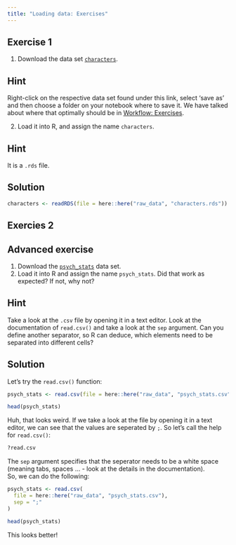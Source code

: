 ```yaml
---
title: "Loading data: Exercises"
---
```


## Exercise 1

1.  Download the data set [`characters`](https://github.com/nickhaf/r_tutorial/tree/main/raw_data).

::: {.callout-tip collapse="true"}
## Hint
Right-click on the respective data set found under this link, select 'save as' and then choose a folder on your notebook where to save it. We have talked about where that optimally should be in [Workflow: Exercises](../getting_started/worflow_exercise.qmd).
:::

2.  Load it into R, and assign the name `characters`.

::: {.callout-tip collapse="true"}
## Hint

It is a `.rds` file.
:::

::: {.callout-caution collapse="true"}
## Solution

```r
characters <- readRDS(file = here::here("raw_data", "characters.rds"))
```
:::

## Exercies 2

::: {.callout-note collapse="true" icon="false"}
## Advanced exercise

1.  Download the [`psych_stats`](https://github.com/nickhaf/r_tutorial/tree/main/raw_data) data set.
2.  Load it into R and assign the name `psych_stats`. Did that work as expected? If not, why not?

::: {.callout-tip collapse="true"}
## Hint

Take a look at the `.csv` file by opening it in a text editor. Look at the documentation of `read.csv()` and take a look at the `sep` argument. Can you define another separator, so R can deduce, which elements need to be separated into different cells?
:::

::: {.callout-caution collapse="true"}
## Solution

Let's try the `read.csv()` function:

```r
psych_stats <- read.csv(file = here::here("raw_data", "psych_stats.csv"))

head(psych_stats)
```

Huh, that looks weird. If we take a look at the file by opening it in a text editor, we can see that the values are seperated by `;`. So let's call the help for `read.csv()`:

```r
?read.csv
```

The `sep` argument specifies that the seperator needs to be a white space (meaning tabs, spaces ... - look at the details in the documentation).\
So, we can do the following:

```r
psych_stats <- read.csv(
  file = here::here("raw_data", "psych_stats.csv"),
  sep = ";"
)

head(psych_stats)
```

This looks better!
:::
:::
